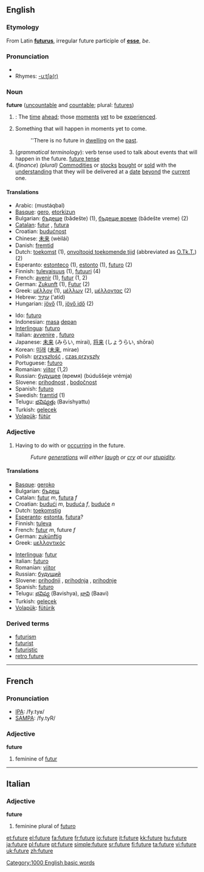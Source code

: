==English==
===Etymology===
From Latin '''[[futurus]]''', irregular future participle of '''[[esse]]''', ''be''.

===Pronunciation===
*{{audio|en-us-future.ogg|Audio (US)}}
*Rhymes: [[Rhymes:English:-uːtʃə(r)|-uːtʃə(r)]]

===Noun===
'''future''' ([[uncountable]] and [[countable]]; plural: [[futures]])

#{{time}}: The [[time]] [[ahead]]; those [[moment]]s [[yet]] to be [[experience]]d.
#Something that will happen in moments yet to come.
#:''There is no future in [[dwelling]] on the [[past]].
#(''grammatical terminology''): verb tense used to talk about events that will happen in the future. [[future tense]]
#(''finance'') ''(plural)'' [[commodities|Commodities]] or [[stocks]] [[bought]] or [[sold]] with the [[understanding]] that they will be delivered at a [[date]] [[beyond]] the [[current]] one.

====Translations====
{{top}}
* Arabic: {{ARchar|[[مستقبل]]}} (mustáqbal) {{m}}
*[[Basque]]: [[gero]], [[etorkizun]]
*Bulgarian: [[бъдеще]] (bǎdešte) {{n}} (1), [[бъдеще време]] (bǎdešte vreme) {{n}} (2)
*[[Catalan]]: [[futur]] {{m}}, [[futura]] {{f}}
*Croatian: [[budućnost]] {{f}}
*Chinese: [[未来]] (wèilái)
*Danish: [[fremtid]] {{c}}
*Dutch: [[toekomst]] {{f}} (1), [[onvoltooid toekomende tijd]] {{m}} (abbreviated as [[O.Tk.T.]]) (2)
*Esperanto: [[estonteco]] (1), [[estonto]] (1), [[futuro]] (2)
*Finnish: [[tulevaisuus]] (1), [[futuuri]] (4)
*French: [[avenir]] {{m}} (1), [[futur]] {{m}} (1, 2)
*German: [[Zukunft]] {{f}} (1), [[Futur]] {{n}} (2)
*Greek: [[μέλλον]] {{n}} (1), [[μέλλων]] {{m}} (2), [[μέλλοντας]] {{m}} (2)
*Hebrew: [[עתיד|עָתִיד]] (‘atíd) {{m}}
*Hungarian: [[jövő]] (1), [[jövő idő]] (2)
{{mid}}
*Ido: [[futuro]]
*Indonesian: [[masa]] [[depan]]
*[[Interlingua]]: [[futuro]]
*Italian: [[avvenire]] {{m}}, [[futuro]] {{m}}
*Japanese: [[未来]] (みらい, mirai), [[将来]] (しょうらい, shōrai)
*Korean: [[미래]] ([[未来]], mirae)
*Polish: [[przyszłość]] {{m}}, [[czas przyszły]] {{m}}
*Portuguese: [[futuro]]
*Romanian: [[viitor]] (1,2)
*Russian: [[будущее]] (время) (búduššeje vrémja) {{n}}
*Slovene: [[prihodnost]] {{f}}, [[bodočnost]] {{f}}
*Spanish: [[futuro]] {{m}}
*Swedish: [[framtid]] (1)
*Telugu: [[భవిష్యత్తు]] (Bavishyattu)
*Turkish: [[gelecek]]
*[[Volapük]]: [[fütür]]
{{bottom}}

===Adjective===

# Having to do with or [[occur]]ring in the future.
#:''Future [[generation]]s will either [[laugh]] or [[cry]] at our [[stupidity]].''

====Translations====
{{top}}
*[[Basque]]: [[geroko]]
*Bulgarian: [[бъдещ]]
*Catalan: [[futur]] ''m'', [[futura]] ''f''
*Croatian: [[budući]] ''m'', [[buduća]] ''f'', [[buduće]] ''n''
*Dutch: [[toekomstig]]
*[[Esperanto]]: [[estonta]], [[futura]]?
*Finnish: [[tuleva]]
*French: [[futur]] ''m'', future ''f''
*German: [[zukünftig]]
*Greek: [[μελλοντικός]]
{{mid}}
*[[Interlingua]]: [[futur]]
*Italian: [[futuro]]
*Romanian: [[viitor]]
*Russian: [[будущий]]
*Slovene: [[prihodnji]] {{m}}, [[prihodnja]] {{f}}, [[prihodnje]] {{n}}
*Spanish: [[futuro]]
*Telugu: [[భవిష్య]] (Bavishya), [[భావి]] (Baavi)
*Turkish: [[gelecek]]
*[[Volapük]]: [[fütürik]]
{{bottom}}

===Derived terms===
*[[futurism]]
*[[futurist]]
*[[futuristic]]
*[[retro future]]

[[Category:1000 English basic words]]

----

==French==

===Pronunciation===
*[[w:IPA|IPA]]: /fy.tyʁ/
*[[w:SAMPA|SAMPA]]: /fy.tyR/

===Adjective===
'''future'''

# feminine of [[futur]]

----

==Italian==
===Adjective===
'''future'''

# feminine plural of [[futuro]]

[[et:future]]
[[el:future]]
[[fa:future]]
[[fr:future]]
[[io:future]]
[[it:future]]
[[kk:future]]
[[hu:future]]
[[ja:future]]
[[pl:future]]
[[pt:future]]
[[simple:future]]
[[sr:future]]
[[fi:future]]
[[ta:future]]
[[vi:future]]
[[uk:future]]
[[zh:future]]